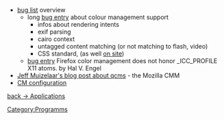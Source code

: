 * [https://bugzilla.mozilla.org/buglist.cgi?emailreporter2=1;query_format=advanced;emailtype2=exact;emailqa_contact2=1;email2=color-management%40gfx.bugs;emailassigned_to2=1 bug list] overview
** long [https://bugzilla.mozilla.org/show_bug.cgi?id=16769 bug entry] about colour management support
*** infos about rendering intents
*** exif parsing
*** cairo context
*** untagged content matching (or not matching to flash, video)
*** CSS standard, (as well [[Standards#File_Formats|on site]])
**[https://bugzilla.mozilla.org/show_bug.cgi?id=462398 bug entry] Firefox color management does not honor _ICC_PROFILE X11 atoms. by Hal V. Engel
* [http://muizelaar.blogspot.com/2009/06/qcms-color-management-for-web.html Jeff Muizelaar's blog post about qcms] - the Mozilla CMM
* [http://kb.mozillazine.org/Special:Whatlinkshere/Gfx.color_management.mode CM configuration]



[[Applications|back -> Applications]]

[[Category:Programms]]
